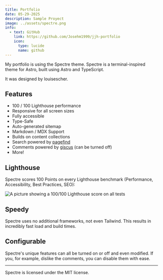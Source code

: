 ---
title: Portfolio
date: 05-29-2025
description: Sample Proyect
image: ../assets/spectre.png
info:
  - text: GitHub
    link: https://github.com/Josehm1999/jjh-portfolio
    icon:
      type: lucide
      name: github
---

My portfolio is using the Spectre theme. Spectre is a terminal-inspired theme for Astro, built using Astro and TypeScript. 

It was designed by louisescher.

## Features

- 100 / 100 Lighthouse performance
- Responsive for all screen sizes
- Fully accessible
- Type-Safe
- Auto-generated sitemap
- Markdown / MDX Support
- Builds on content collections
- Search powered by [pagefind](https://pagefind.app)
- Comments powered by [giscus](https://giscus.app) (can be turned off)
- More!

## Lighthouse

Spectre scores 100 Points on every Lighthouse benchmark (Performance, Accessibility, Best Practices, SEO):

![A picture showing a 100/100 Lighthouse score on all tests](/img/lighthouse.png)

## Speedy

Spectre uses no additional frameworks, not even Tailwind. This results in incredibly fast load and build times.

## Configurable

Spectre's unique features can all be turned on or off and even modified. If you, for example, dislike the comments, you can disable them with ease.

---

Spectre is licensed under the MIT license.
